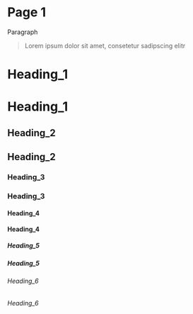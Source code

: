 <h1>Page 1</h1>

<p>Paragraph</p>

> Lorem ipsum dolor sit amet, consetetur sadipscing elitr

<h1>Heading_1</h1>

# Heading_1

<h2>Heading_2</h2>

## Heading_2

<h3>Heading_3</h3>

### Heading_3

<h4>Heading_4</h4>

#### Heading_4

<h5>Heading_5</h5>

##### Heading_5

<h6>Heading_6</h6>

###### Heading_6

